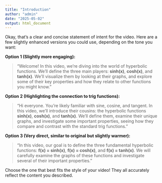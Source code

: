 ```yaml
---
title: "Introduction"
author: "admin"
date: "2025-05-02"
output: html_document
---
```


Okay, that's a clear and concise statement of intent for the video. Here are a few slightly enhanced versions you could use, depending on the tone you want:

**Option 1 (Slightly more engaging):**

> "Welcome! In this video, we're diving into the world of hyperbolic functions. We'll define the three main players: **sinh(x)**, **cosh(x)**, and **tanh(x)**. We'll visualize them by looking at their graphs, and explore some of their key properties and how they relate to other functions you might know."

**Option 2 (Highlighting the connection to trig functions):**

> "Hi everyone. You're likely familiar with sine, cosine, and tangent. In this video, we'll introduce their cousins: the hyperbolic functions **sinh(x)**, **cosh(x)**, and **tanh(x)**. We'll define them, examine their unique graphs, and investigate some important properties, seeing how they compare and contrast with the standard trig functions."

**Option 3 (Very direct, similar to original but slightly warmer):**

> "In this video, our goal is to define the three fundamental hyperbolic functions: **f(x) = sinh(x)**, **f(x) = cosh(x)**, and **f(x) = tanh(x)**. We will carefully examine the graphs of these functions and investigate several of their important properties."

Choose the one that best fits the style of your video! They all accurately reflect the content you described.